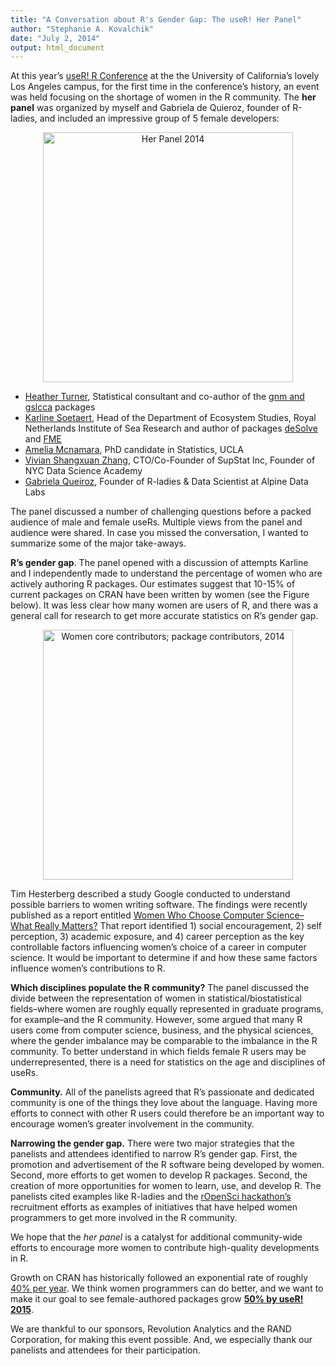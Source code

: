 ```yaml
---
title: "A Conversation about R's Gender Gap: The useR! Her Panel"
author: "Stephanie A. Kovalchik"
date: "July 2, 2014"
output: html_document
---
```


At this year's [useR! R Conference](http://user2014.stat.ucla.edu) at the the University of California's lovely Los Angeles campus, for the first time in the conference's history, an event was held focusing on the shortage of women in the R community. The **her panel** was organized by myself and Gabriela de Quieroz, founder of R-ladies, and included an impressive group of 5 female developers:

<center><img src="https://github.com/skoval/her2014/blob/master/panel.png" alt="Her Panel 2014" style="width: 400px;"/></center>

* [Heather Turner](http://www.heatherturner.net), Statistical consultant and co-author of the [gnm and gslcca](http://www.heatherturner.net/r-packages.html) packages
* [Karline Soetaert](http://www.nioz.nl/staff-detail?id=784400), Head of the Department of Ecosystem Studies, Royal Netherlands Institute of Sea Research and author of packages [deSolve](http://cran.r-project.org/web/packages/deSolve/index.html) and [FME](http://cran.r-project.org/web/packages/FME/index.html)
* [Amelia Mcnamara](http://www.stat.ucla.edu/~amelia.mcnamara/), PhD candidate in Statistics, UCLA
* [Vivian Shangxuan Zhang](https://www.linkedin.com/in/shangxuanzhang), CTO/Co-Founder of SupStat Inc, Founder of NYC Data Science Academy
* [Gabriela Queiroz](http://www.meetup.com/R-ladies/member/14534094/), Founder of R-ladies & Data Scientist at Alpine Data Labs

The panel discussed a number of challenging questions before a packed audience of male and female useRs. Multiple views from the panel and audience were shared. In case you missed the conversation, I wanted to summarize some of the major take-aways.

**R's gender gap**. The panel opened with a discussion of attempts Karline and I independently made to understand the percentage of women who are actively authoring R packages. Our estimates suggest that 10-15% of current packages on CRAN have been written by women (see the Figure below). It was less clear how many women are users of R, and there was a general call for research to get more accurate statistics on R's gender gap. 

<center><img src="https://github.com/skoval/her2014/raw/master/women_represent.png" alt="Women core contributors; package contributors, 2014" style="width: 400px;"/></center>

Tim Hesterberg described a study Google conducted to understand possible barriers to women writing software. The findings were recently published as a report entitled [Women Who Choose Computer Science--What Really Matters?](www.google.com/edu/pdf/women-who-choose-what-really.pdf) That report identified 1) social encouragement, 2) self perception, 3) academic exposure, and 4) career perception as the key controllable factors influencing women's choice of a career in computer science. It would be important to determine if and how these same factors influence women's contributions to R.

**Which disciplines populate the R community?** The panel discussed the divide between the representation of women in statistical/biostatistical fields--where women are roughly equally represented in graduate programs, for example--and the R community. However, some argued that many R users come from computer science, business, and the physical sciences, where the gender imbalance may be comparable to the imbalance in the R community. To better understand in which fields female R users may be underrepresented, there is a need for statistics on the age and disciplines of useRs.

**Community.** All of the panelists agreed that R's passionate and dedicated community is one of the things they love about the language. Having more efforts to connect with other R users could therefore be an important way to encourage women's greater involvement in the community.

**Narrowing the gender gap.** There were two major strategies that the panelists and attendees identified to narrow R's gender gap. First, the promotion and advertisement of the R software being developed by women. Second, more efforts to get women to develop R packages. Second, the creation of more opportunities for women to learn, use, and develop R. The panelists cited examples like R-ladies and the [rOpenSci hackathon's](http://ropensci.github.io/hackathon/) recruitment efforts as examples of initiatives that have helped women programmers to get more involved in the R community. 

We hope that the <i>her panel</i> is a catalyst for additional community-wide efforts to encourage more women to contribute high-quality developments in R. 

Growth on CRAN has historically followed an exponential rate of roughly [40% per year](http://blog.revolutionanalytics.com/2010/01/r-package-growth.html). We think women programmers can do better, and we want to make it our goal to see female-authored packages grow <u>**50% by useR! 2015**</u>.

We are thankful to our sponsors, Revolution Analytics and the RAND Corporation, for making this event possible. And, we especially thank our panelists and attendees for their participation. 